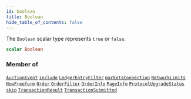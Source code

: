 ```yaml
---
id: boolean
title: Boolean
hide_table_of_contents: false
---
```








The `Boolean` scalar type represents `true` or `false`.

```graphql
scalar Boolean
```




### Member of

[`AuctionEvent`](/testnet/api/graphql/objects/auction-event)  <Badge class="secondary" text="object"/><Bullet />[`include`](/testnet/api/graphql/directives/include)  <Badge class="secondary" text="directive"/><Bullet />[`LedgerEntryFilter`](/testnet/api/graphql/inputs/ledger-entry-filter)  <Badge class="secondary" text="input"/><Bullet />[`marketsConnection`](/testnet/api/graphql/queries/markets-connection)  <Badge class="secondary" text="query"/><Bullet />[`NetworkLimits`](/testnet/api/graphql/objects/network-limits)  <Badge class="secondary" text="object"/><Bullet />[`NewFreeform`](/testnet/api/graphql/objects/new-freeform)  <Badge class="secondary" text="object"/><Bullet />[`Order`](/testnet/api/graphql/objects/order)  <Badge class="secondary" text="object"/><Bullet />[`OrderFilter`](/testnet/api/graphql/inputs/order-filter)  <Badge class="secondary" text="input"/><Bullet />[`OrderInfo`](/testnet/api/graphql/inputs/order-info)  <Badge class="secondary" text="input"/><Bullet />[`PageInfo`](/testnet/api/graphql/objects/page-info)  <Badge class="secondary" text="object"/><Bullet />[`ProtocolUpgradeStatus`](/testnet/api/graphql/objects/protocol-upgrade-status)  <Badge class="secondary" text="object"/><Bullet />[`skip`](/testnet/api/graphql/directives/skip)  <Badge class="secondary" text="directive"/><Bullet />[`TransactionResult`](/testnet/api/graphql/objects/transaction-result)  <Badge class="secondary" text="object"/><Bullet />[`TransactionSubmitted`](/testnet/api/graphql/objects/transaction-submitted)  <Badge class="secondary" text="object"/>



